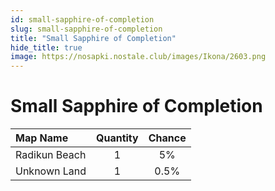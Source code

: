 ```yaml
---
id: small-sapphire-of-completion
slug: small-sapphire-of-completion
title: "Small Sapphire of Completion"
hide_title: true
image: https://nosapki.nostale.club/images/Ikona/2603.png
---
```



# <ItemIcon iconId="2603" height="32"/> Small Sapphire of Completion
|Map Name|Quantity|Chance|
|:--|:-:|:-:|
|Radikun Beach|1|5%|
|Unknown Land|1|0.5%|


